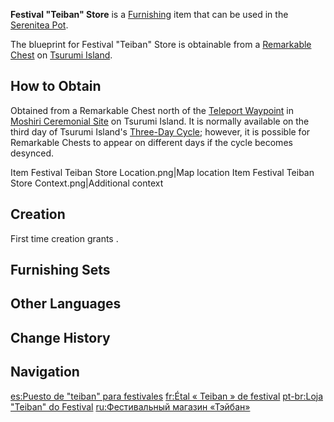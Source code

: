 {{Furnishing Infobox
|id             = 370510
|image          = Item Festival Teiban Store.png
|category       = Building
|subcategory    = Free Booth
|quality        = 4
|adeptal_energy = 90
|load           = 195
|reduced_load   = 171
|description    = A stall made from High-quality [[Otogi Wood]], from which festival accessories or decorations are sold at popular festivals.<br>The artisans in charge of making these items tend to play it safe and make only a small number of items each time. Thus, the more popular products tend to sell out fast, with latecomers being forced to wait for another event to come along before they can try their hand at snagging them again. As time passed, the hottest commodities would slowly become "teiban," or "regular fixtures," at the stalls.
|blueprint      = Remarkable Chest
}}
'''Festival "Teiban" Store''' is a [[Furnishing]] item that can be used in the [[Serenitea Pot]].

The blueprint for Festival "Teiban" Store is obtainable from a [[Remarkable Chest]] on [[Tsurumi Island]].

==How to Obtain==
Obtained from a Remarkable Chest north of the [[Teleport Waypoint]] in [[Moshiri Ceremonial Site]] on Tsurumi Island. It is normally available on the third day of Tsurumi Island's [[Tsurumi Island#Three-Day Cycle|Three-Day Cycle]]; however, it is possible for Remarkable Chests to appear on different days if the cycle becomes desynced.
<gallery>
Item Festival Teiban Store Location.png|Map location
Item Festival Teiban Store Context.png|Additional context
</gallery>

==Creation==
First time creation grants {{Item|Trust|24|x=90}}.
{{Recipe
|type = Creation
|time = 16h
|Otogi Wood = 6
|Fabric = 6
|Blue Dye = 6
|sort = Otogi Wood;Fabric;Blue Dye
}}

==Furnishing Sets==
{{Craft Usage|type=Furnishing Set}}

==Other Languages==
{{Other Languages
|default_hidden = 1
|en      = Festival "Teiban" Store
|zhs     = 祭典「定番」百货屋台
|zhs_rm  = Jìdiǎn "Dìngfān" Bǎihuò Wūtái
|zht     = 祭典「定番」百貨屋台
|zht_rm  = Jìdiǎn "Dìngfān" Bǎihuò Wūtái
|ja      = 祭典「定番」百貨屋台
|ja_rm   = Saiten "Teiban" Hyakka Yatai
|ko      = 축제 「테이반」 잡화대
|ko_rm   = Chukje "Te'iban" Jap'hwadae
|es      = Puesto de “teiban” para festivales
|fr      = Étal «&nbsp;Teiban&nbsp;» de festival
|ru      = Фестивальный магазин «Тэйбан»
|th      = ร้านค้าเทศกาล "Teiban"
|th_rm   = 
|vi      = Quầy Bách Hóa "Teiban" Lễ Hội
|de      = „Teiban“-Feststand
|id      = Kios "Teiban" Festival
|pt      = Loja "Teiban" do Festival
|tr      = "Teiban" Festival Dükkanı
|it      = Bancarella Teiban del festival
}}

==Change History==
{{Change History|2.2}}

==Navigation==
{{Furnishing Navbox|exterior}}

[[es:Puesto de "teiban" para festivales]]
[[fr:Étal « Teiban » de festival]]
[[pt-br:Loja "Teiban" do Festival]]
[[ru:Фестивальный магазин «Тэйбан»]]